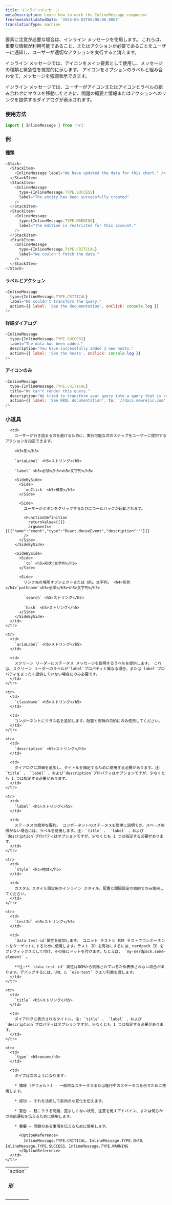 ```yaml
---
title: インラインメッセージ
metaDescription: Learn how to work the InlineMessage component
freshnessValidatedDate: '2024-06-03T00:00:00.000Z'
translationType: machine
---
```


要素に注意が必要な場合は、インライン メッセージを使用します。 これらは、重要な情報が利用可能であること、またはアクションが必要であることをユーザーに通知し、ユーザーが適切なアクションを実行すると消えます。

インライン メッセージでは、アイコンをメイン要素として使用し、メッセージの種類と緊急性を視覚的に示します。 アイコンをオプションのラベルと組み合わせて、メッセージを強調表示できます。

インライン メッセージでは、ユーザーがアイコンまたはアイコンとラベルの組み合わせにマウスを移動したときに、問題の概要と情報またはアクションへのリンクを提供するダイアログが表示されます。

### 使用方法

```js
import { InlineMessage } from 'nr1'
```

### 例

#### 種類

```js
<Stack>
  <StackItem>
    <InlineMessage label="We have updated the data for this chart." />
  </StackItem>
  <StackItem>
    <InlineMessage
      type={InlineMessage.TYPE.SUCCESS}
      label="The entity has been successfully created"
    />
  </StackItem>
  <StackItem>
    <InlineMessage
      type={InlineMessage.TYPE.WARNING}
      label="The edition is restricted for this account."
    />
  </StackItem>
  <StackItem>
    <InlineMessage
      type={InlineMessage.TYPE.CRITICAL}
      label="We couldn't fetch the data."
    />
  </StackItem>
</Stack>
```

#### ラベルとアクション

```js
<InlineMessage
  type={InlineMessage.TYPE.CRITICAL}
  label="We couldn't transform the query."
  action={{ label: 'See the documentation', onClick: console.log }}
/>
```

#### 詳細ダイアログ

```js
<InlineMessage
  type={InlineMessage.TYPE.SUCCESS}
  label="The data has been added."
  description="You have successfully added 3 new hosts."
  action={{ label: 'See the hosts', onClick: console.log }}
/>
```

#### アイコンのみ

```js
<InlineMessage
  type={InlineMessage.TYPE.CRITICAL}
  title="We can't render this query."
  description="We tried to transform your query into a query that is compatible with both Metric and previous Infrastructure methods, but some expressions weren’t available."
  action={{ label: 'See NRQL documentation', to: '//docs.newrelic.com' }}
/>
```

### 小道具

<table>
  <tbody>
    <tr>
      <td>
        `action` <h5>形</h5>
      </td>

      <td>
        ユーザーが行き詰まるのを避けるために、実行可能な次のステップをユーザーに提供するアクションを指定できます。

        <h3>形</h3>

        `ariaLabel` <h5>ストリング</h5>

        `label` <h5>必須</h5><h5>文字列</h5>

        <SideBySide>
          <Side>
            `onClick` <h5>機能</h5>
          </Side>

          <Side>
            ユーザーがボタンをクリックするたびにコールバックが起動されます。

            <FunctionDefinition
              returnValue={[]}
              arguments={[{"name":"event","type":"React.MouseEvent","description":""}]}
            />
          </Side>
        </SideBySide>

        <SideBySide>
          <Side>
            `to` <h5>形状|文字列</h5>
          </Side>

          <Side>
            リンク先の場所オブジェクトまたは URL 文字列。 <h4>形状</h4>`pathname`<h5>必須</h5><h5>文字列</h5>

            `search` <h5>ストリング</h5>

            `hash` <h5>ストリング</h5>
          </Side>
        </SideBySide>
      </td>
    </tr>

    <tr>
      <td>
        `ariaLabel` <h5>ストリング</h5>
      </td>

      <td>
        スクリーン リーダーにステータス メッセージを説明するラベルを提供します。 これは、スクリーン リーダーのラベルが`label`プロパティと異なる場合、または`label`プロパティをまったく提供していない場合にのみ必要です。
      </td>
    </tr>

    <tr>
      <td>
        `className` <h5>ストリング</h5>
      </td>

      <td>
        コンポーネントにクラス名を追加します。配置と間隔の目的にのみ使用してください。
      </td>
    </tr>

    <tr>
      <td>
        `description` <h5>ストリング</h5>
      </td>

      <td>
        ダイアログに詳細を追加し、タイトルを補足するために使用する必要があります。注: `title` 、 `label` 、および`description`プロパティはオプションですが、少なくとも 1 つは指定する必要があります。
      </td>
    </tr>

    <tr>
      <td>
        `label` <h5>ストリング</h5>
      </td>

      <td>
        ステータスの簡単な要約。 コンポーネントのステータスを簡単に説明でき、スペース制限がない場合には、ラベルを使用します。注: `title` 、 `label` 、および`description`プロパティはオプションですが、少なくとも 1 つは指定する必要があります。
      </td>
    </tr>

    <tr>
      <td>
        `style` <h5>物体</h5>
      </td>

      <td>
        カスタム スタイル設定用のインライン スタイル。配置と間隔設定の目的でのみ使用してください。
      </td>
    </tr>

    <tr>
      <td>
        `testId` <h5>ストリング</h5>
      </td>

      <td>
        `data-test-id`属性を追加します。 ユニット テストと E2E テストでコンポーネントをターゲットにするために使用します。テスト ID を有効にするには、nerdpack ID をプレフィックスとして付け、その後にドットを付けます。たとえば、 `my-nerdpack.some-element` 。

        **注:** `data-test-id` 属性はDOMから削除されているため表示されない場合があります。デバッグするには、URL に `e2e-test` クエリ引数を渡します。
      </td>
    </tr>

    <tr>
      <td>
        `title` <h5>ストリング</h5>
      </td>

      <td>
        ダイアログに表示されるタイトル。注: `title` 、 `label` 、および`description`プロパティはオプションですが、少なくとも 1 つは指定する必要があります。
      </td>
    </tr>

    <tr>
      <td>
        `type` <h5>enum</h5>
      </td>

      <td>
        タイプは次のようになります:

        * 情報 (デフォルト) - 一般的なステータスまたは進行中のステータスを示すために使用します。

        * 成功 — それを活用して前向きな変化を伝えます。

        * 警告 — 起こりうる問題、望ましくない状況、注意を促すアドバイス、または何らかの事前通知を伝えるために使用します。

        * 重要 — 問題のある事項を伝えるために使用します。

          <OptionReference>
            InlineMessage.TYPE.CRITICAL、InlineMessage.TYPE.INFO、InlineMessage.TYPE.SUCCESS、InlineMessage.TYPE.WARNING
          </OptionReference>
      </td>
    </tr>
  </tbody>
</table>